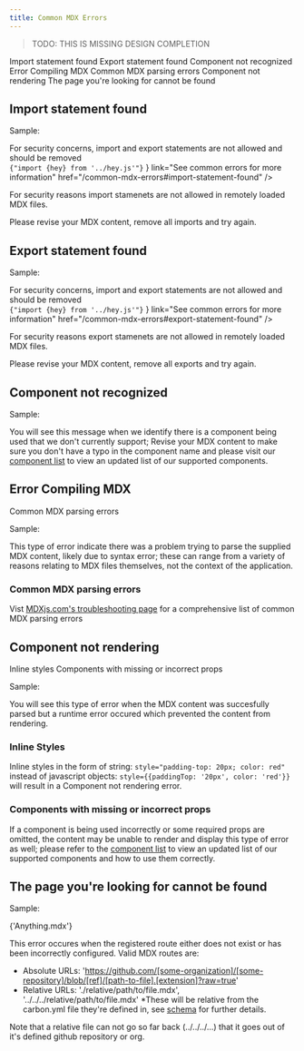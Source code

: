```yaml
---
title: Common MDX Errors
---
```


> TODO: THIS IS MISSING DESIGN COMPLETION

<AnchorLinks>

<AnchorLink>Import statement found</AnchorLink>
<AnchorLink>Export statement found</AnchorLink>
<AnchorLink>Component not recognized</AnchorLink>
<AnchorLink>Error Compiling MDX</AnchorLink>
<AnchorLink>Common MDX parsing errors</AnchorLink>
<AnchorLink>Component not rendering</AnchorLink>
<AnchorLink>The page you're looking for cannot be found</AnchorLink>

</AnchorLinks>

## Import statement found

Sample:

<div style={{ backgroundColor: 'lightgray', padding: '30px', borderRadius: '10px' }}>
  <FullPageError
    title="Something's gone wrong"
    subtitle="Import statement identified"
    content={
      <>
        <div style={{ marginBottom: '20px' }}>
          For security concerns, import and export statements are not allowed and should be removed
        </div>
        <code>{"import {hey} from '../hey.js'"}</code>
      </>
    }
    link="See common errors for more information"
    href="/common-mdx-errors#import-statement-found"
  />
</div>

For security reasons import stamenets are not allowed in remotely loaded MDX files.

Please revise your MDX content, remove all imports and try again.

## Export statement found

Sample:

<div style={{ backgroundColor: 'lightgray', padding: '30px', borderRadius: '10px' }}>
  <FullPageError
    title="Something's gone wrong"
    subtitle="Import statement identified"
    content={
      <>
        <div style={{ marginBottom: '20px' }}>
          For security concerns, import and export statements are not allowed and should be removed
        </div>
        <code>{"import {hey} from '../hey.js'"}</code>
      </>
    }
    link="See common errors for more information"
    href="/common-mdx-errors#export-statement-found"
  />
</div>

For security reasons export stamenets are not allowed in remotely loaded MDX files.

Please revise your MDX content, remove all exports and try again.

## Component not recognized

Sample:

<div style={{ backgroundColor: 'lightgray', padding: '30px', borderRadius: '10px' }}>
  <MdxNotification
    title="UnknownComponent not recognized"
    description="This component is not supported or there is a typo. Please update to a supported component or review any mistakes.
    It is referenced in your code at \`13:1-13:23\`"
    link="URL documentation"
    href="/TODO"
  />
</div>

You will see this message when we identify there is a component being used that we don't currently
support; Revise your MDX content to make sure you don't have a typo in the component name and please
visit our [component list](/TODO) to view an updated list of our supported components.

## Error Compiling MDX

<AnchorLinks small>
  <AnchorLink>Common MDX parsing errors</AnchorLink>
</AnchorLinks>

Sample:

<div style={{ backgroundColor: 'lightgray', padding: '30px', borderRadius: '10px' }}>
  <MdxNotification
    title="[next-mdx-remote] error compiling MDX:"
    description="Expected a closing tag for `<div>` (13:1-13:6) before the end of `paragraph`"
  />
</div>

This type of error indicate there was a problem trying to parse the supplied MDX content, likely due
to syntax error; these can range from a variety of reasons relating to MDX files themselves, not the
context of the application.

### Common MDX parsing errors

Vist
[MDXjs.com's troubleshooting page](https://mdxjs.com/docs/troubleshooting-mdx/#could-not-parse-importexports-with-acorn-error)
for a comprehensive list of common MDX parsing errors

## Component not rendering

<AnchorLinks small>
  <AnchorLink>Inline styles</AnchorLink>
  <AnchorLink>Components with missing or incorrect props</AnchorLink>
</AnchorLinks>

Sample:

<div style={{ backgroundColor: 'lightgray', padding: '30px', borderRadius: '10px' }}>
  <MdxNotification
    title="Component not rendering"
    description="Verify component usage documentation to make sure you're supplying all necessary information in the correct format"
    link="Get support"
    href="/TODO"
  />
</div>

You will see this type of error when the MDX content was succesfully parsed but a runtime error
occured which prevented the content from rendering.

### Inline Styles

Inline styles in the form of string: `style="padding-top: 20px; color: red"` instead of javascript
objects: `style={{paddingTop: '20px', color: 'red'}}` will result in a Component not rendering
error.

### Components with missing or incorrect props

If a component is being used incorrectly or some required props are omitted, the content may be
unable to render and display this type of error as well; please refer to the [component list](/TODO)
to view an updated list of our supported components and how to use them correctly.

## The page you're looking for cannot be found

Sample:

<div style={{ backgroundColor: 'lightgray', padding: '30px', borderRadius: '10px' }}>
  <FullPageError
    title="The page you are looking for cannot be found."
    subtitle="Supplied Github route does not exist. Update to a valid route."
    link="See common errors for further information on valid urls"
    href="/common-mdx-errors#the-page-you're-looking-for-cannot-be-found"
  >
    <p>{'Anything.mdx'}</p>
  </FullPageError>
</div>

This error occures when the registered route either does not exist or has been incorrectly
configured. Valid MDX routes are:

- Absolute URLs:
  'https://github.com/[some-organization]/[some-repository]/blob/[ref]/[path-to-file].[extension]?raw=true'
- Relative URLs: './relative/path/to/file.mdx', '../../../relative/path/to/file.mdx' \*These will be
  relative from the carbon.yml file they're defined in, see [schema](/contributing/schema) for
  further details.

Note that a relative file can not go so far back (../../../...) that it goes out of it's defined
github repository or org.
